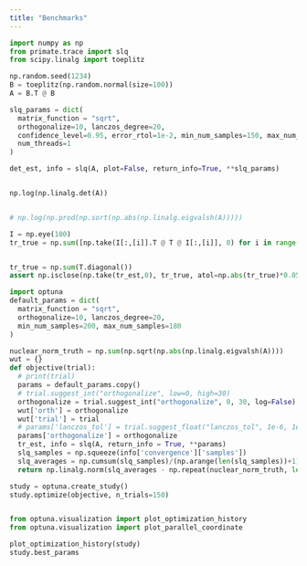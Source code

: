 ```yaml
---
title: "Benchmarks"
---
```


```python
import numpy as np
from primate.trace import slq
from scipy.linalg import toeplitz

np.random.seed(1234) 
B = toeplitz(np.random.normal(size=100))
A = B.T @ B

slq_params = dict(
  matrix_function = "sqrt",
  orthogonalize=10, lanczos_degree=20, 
  confidence_level=0.95, error_rtol=1e-2, min_num_samples=150, max_num_samples=180, 
  num_threads=1
)

det_est, info = slq(A, plot=False, return_info=True, **slq_params)


np.log(np.linalg.det(A))


# np.log(np.prod(np.sort(np.abs(np.linalg.eigvalsh(A)))))

```

```python
I = np.eye(100)
tr_true = np.sum([np.take(I[:,[i]].T @ T @ I[:,[i]], 0) for i in range(100)])


tr_true = np.sum(T.diagonal())
assert np.isclose(np.take(tr_est,0), tr_true, atol=np.abs(tr_true)*0.05), "Estimate is off more than 5%"

```

```python
import optuna
default_params = dict(
  matrix_function = "sqrt",
  orthogonalize=10, lanczos_degree=20, 
  min_num_samples=200, max_num_samples=180
)

nuclear_norm_truth = np.sum(np.sqrt(np.abs(np.linalg.eigvalsh(A))))
wut = {}
def objective(trial):
  # print(trial)
  params = default_params.copy()
  # trial.suggest_int("orthogonalize", low=0, high=30)
  orthogonalize = trial.suggest_int("orthogonalize", 0, 30, log=False)
  wut['orth'] = orthogonalize
  wut['trial'] = trial
  # params['lanczos_tol'] = trial.suggest_float("lanczos_tol", 1e-6, 1e-2, log=False)
  params['orthogonalize'] = orthogonalize
  tr_est, info = slq(A, return_info = True, **params)
  slq_samples = np.squeeze(info['convergence']['samples'])
  slq_averages = np.cumsum(slq_samples)/(np.arange(len(slq_samples))+1)
  return np.linalg.norm(slq_averages - np.repeat(nuclear_norm_truth, len(slq_averages)))

study = optuna.create_study()
study.optimize(objective, n_trials=150)


from optuna.visualization import plot_optimization_history
from optuna.visualization import plot_parallel_coordinate

plot_optimization_history(study)
study.best_params
``` 



